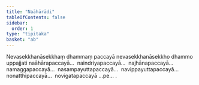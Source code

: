 ```yaml
---
title: "Naāhārādi"
tableOfContents: false
sidebar:
  order: 1
type: "tipitaka"
basket: "ab"
---
```



<DynamicBreadcrumb />

<Division number="29">

<Paragraph number="1745">
Nevasekkhanāsekkhaṃ dhammaṃ paccayā nevasekkhanāsekkho dhammo uppajjati naāhārapaccayā…  naindriyapaccayā…  najhānapaccayā…  namaggapaccayā…  nasampayuttapaccayā…  navippayuttapaccayā…  nonatthipaccayā…  novigatapaccayā …pe… .
</Paragraph>
</Division>